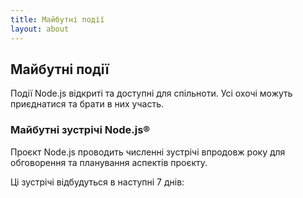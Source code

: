 ```yaml
---
title: Майбутні події
layout: about
---
```


## Майбутні події

Події Node.js відкриті та доступні для спільноти. Усі охочі можуть приєднатися та брати в них участь.

### Майбутні зустрічі Node.js®

Проєкт Node.js проводить численні зустрічі впродовж року для обговорення та планування аспектів проєкту.

Ці зустрічі відбудуться в наступні 7 днів:

<UpcomingMeetings />
